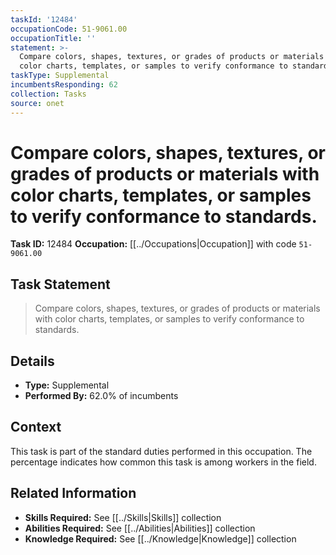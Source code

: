 ```yaml
---
taskId: '12484'
occupationCode: 51-9061.00
occupationTitle: ''
statement: >-
  Compare colors, shapes, textures, or grades of products or materials with
  color charts, templates, or samples to verify conformance to standards.
taskType: Supplemental
incumbentsResponding: 62
collection: Tasks
source: onet
---
```

# Compare colors, shapes, textures, or grades of products or materials with color charts, templates, or samples to verify conformance to standards.

**Task ID:** 12484
**Occupation:** [[../Occupations|Occupation]] with code `51-9061.00`

## Task Statement

> Compare colors, shapes, textures, or grades of products or materials with color charts, templates, or samples to verify conformance to standards.

## Details

- **Type:** Supplemental
- **Performed By:** 62.0% of incumbents

## Context

This task is part of the standard duties performed in this occupation. The percentage indicates how common this task is among workers in the field.

## Related Information

- **Skills Required:** See [[../Skills|Skills]] collection
- **Abilities Required:** See [[../Abilities|Abilities]] collection
- **Knowledge Required:** See [[../Knowledge|Knowledge]] collection
